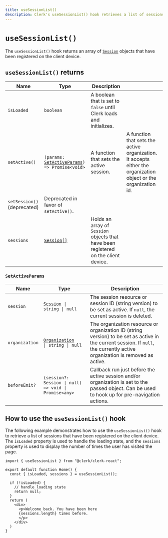 ```yaml
---
title: useSessionList()
description: Clerk's useSessionList() hook retrieves a list of sessions that have been registered on the client device.
---
```


# `useSessionList()`

The `useSessionList()` hook returns an array of [`Session`](/docs/references/javascript/session) objects that have been registered on the client device.

## `useSessionList()` returns

| Name | Type | Description | |
| - | - | - | - |
| `isLoaded` | `boolean` | A boolean that is set to `false` until Clerk loads and initializes. | |
| `setActive()` | <code>(params: [SetActiveParams](#set-active-params)) => Promise\<void></code> | A function that sets the active session. | A function that sets the active organization. It accepts either the organization object or the organization id. |
| `setSession()` (deprecated) | Deprecated in favor of `setActive()`. | | |
| `sessions` | [`Session[]`](/docs/references/javascript/session) | Holds an array of `Session` objects that have been registered on the client device. | |

### `SetActiveParams`

| Name | Type | Description |
| - | - | - |
| `session` | <code>[Session](/docs/references/javascript/session) \| string \| null</code> | The session resource or session ID (string version) to be set as active. If `null`, the current session is deleted. |
| `organization` | <code>[Organization](/docs/references/javascript/organization/organization) \| string \| null</code> | The organization resource or organization ID (string version) to be set as active in the current session. If `null`, the currently active organization is removed as active. |
| `beforeEmit?` | `(session?: Session \| null) => void \| Promise<any>` | Callback run just before the active session and/or organization is set to the passed object. Can be used to hook up for pre-navigation actions. |

## How to use the `useSessionList()` hook

The following example demonstrates how to use the `useSessionList()` hook to retrieve a list of sessions that have been registered on the client device. The `isLoaded` property is used to handle the loading state, and the `sessions` property is used to display the number of times the user has visited the page.

```tsx {{ filename: 'home.tsx' }}
import { useSessionList } from "@clerk/clerk-react";

export default function Home() {
  const { isLoaded, sessions } = useSessionList();

  if (!isLoaded) {
    // handle loading state
    return null;
  }
  return (
    <div>
      <p>Welcome back. You have been here
      {sessions.length} times before.
      </p>
    </div>
  )
}
```
